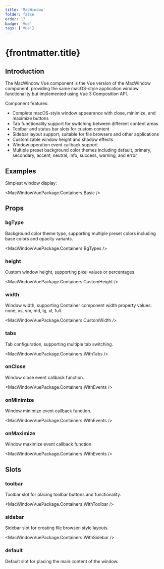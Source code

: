 ```yaml
---
title: 'MacWindow'
folder: false
order: 17
badge: 'Vue'
tags: ['Vue']
---
```



# {frontmatter.title}

## Introduction

The MacWindow Vue component is the Vue version of the MacWindow component, providing the same macOS-style application window functionality but implemented using Vue 3 Composition API.

Component features:

- Complete macOS-style window appearance with close, minimize, and maximize buttons
- Tab functionality support for switching between different content areas
- Toolbar and status bar slots for custom content
- Sidebar layout support, suitable for file browsers and other applications
- Customizable window height and shadow effects
- Window operation event callback support
- Multiple preset background color themes including default, primary, secondary, accent, neutral, info, success, warning, and error

## Examples

Simplest window display:

<MacWindowVuePackage.Containers.Basic />

## Props

### bgType
Background color theme type, supporting multiple preset colors including base colors and opacity variants.

<MacWindowVuePackage.Containers.BgTypes />

### height
Custom window height, supporting pixel values or percentages.

<MacWindowVuePackage.Containers.CustomHeight />

### width
Window width, supporting Container component width property values: none, xs, sm, md, lg, xl, full.

<MacWindowVuePackage.Containers.CustomWidth />

### tabs
Tab configuration, supporting multiple tab switching.

<MacWindowVuePackage.Containers.WithTabs />

### onClose
Window close event callback function.

<MacWindowVuePackage.Containers.WithEvents />

### onMinimize
Window minimize event callback function.

<MacWindowVuePackage.Containers.WithEvents />

### onMaximize
Window maximize event callback function.

<MacWindowVuePackage.Containers.WithEvents />

## Slots

### toolbar
Toolbar slot for placing toolbar buttons and functionality.

<MacWindowVuePackage.Containers.WithToolbar />

### sidebar
Sidebar slot for creating file browser-style layouts.

<MacWindowVuePackage.Containers.WithSidebar />

### default
Default slot for placing the main content of the window.
